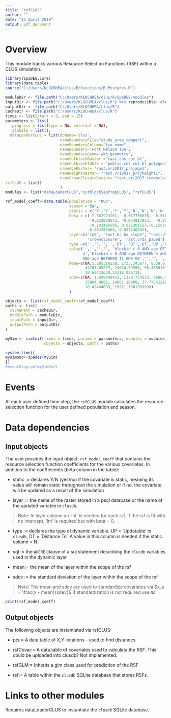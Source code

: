 ```yaml
---
title: "rsfCLUS"
author: ""
date: "15 April 2019"
output: pdf_document
---
```


<!--
Copyright 2018 Province of British Columbia
 
Licensed under the Apache License, Version 2.0 (the "License");
you may not use this file except in compliance with the License.
You may obtain a copy of the License at
 
http://www.apache.org/licenses/LICENSE-2.0
 
Unless required by applicable law or agreed to in writing, software distributed under the License is distributed on an "AS IS" BASIS,
WITHOUT WARRANTIES OR CONDITIONS OF ANY KIND, either express or implied.
See the License for the specific language governing permissions and limitations under the License.-->

# Overview

This module tracks various Resource Selection Functions (RSF) within a CLUS simulation. 

```r
library(SpaDES.core)
library(data.table)
source("C:/Users/KLOCHHEA/clus/R/functions/R_Postgres.R")

moduleDir <- file.path("C:/Users/KLOCHHEA/clus/R/SpaDES-modules")
inputDir <- file.path("C:/Users/KLOCHHEA/clus/R") %>% reproducible::checkPath(create = TRUE)
outputDir <- file.path("C:/Users/KLOCHHEA/clus/R")
cacheDir <- file.path("C:/Users/KLOCHHEA/clus/R")
times <- list(start = 0, end = 15)
parameters <- list(
  .progress = list(type = NA, interval = NA),
  .globals = list(),
  dataLoaderCLUS = list(dbName='clus',
                        nameBoundaryFile="study_area_compart",
                        nameBoundaryColumn="tsa_name",
                        nameBoundary='Fort Nelson TSA', 
                        nameBoundaryGeom='wkb_geometry',
                        nameCutblockRaster ="rast.cns_cut_bl",
                        nameCutblockTable = "public.cns_cut_bl_polygon",
                        nameAgeRaster= "rast.vri2017_projage1",
                        nameHeightRaster= "rast.vri2017_projheight1",
                        nameCrownClosureRaster= "rast.vri2017_crownclosure"),
rsfCLUS = list()
                        )
modules <- list("dataLoaderCLUS","cutblockSeqPrepCLUS", "rsfCLUS")

rsf_model_coeff<-data.table(population = "DU6", 
                            season ="EW",
                            static = c('Y','Y','Y','Y','N','N','N','N','N','N', 'Y'),
                            beta = c(-2.562923161, -0.017756076, -0.018701324, 
                                     -0.022060543, -0.054817853,  -0.154907815, 
                                     -0.103495695, 0.076301527,-0.155193551,
                                     0.004786669, 0.037246835),
                            layer=c('int', "rast.bc_ha_slope", "rast.dt_waterbodies",                        "rast.dt_watercourses",'cut_1_4','cut_5_10','cut_gt_10','age','height', 
                                    'crownclosure', 'rast.crds_paved'),
                            type =c('','','','','DT', 'DT','DT','UP','UP','UP', 'DT'),
                            sql=c('','','','', 'blockid > 0 AND age BETWEEN 1 AND 
                                  4','blockid > 0 AND age BETWEEN 5 AND 10', 'blockid > 0 
                                  AND age BETWEEN 11 AND 60','','','', '> 0'),
                            mean=c(NA,1.285316558, 1735.343677, 8339.878587, 82949.33866,
                                   44787.09279, 24934.39396, 96.48501673, 8.303976041, 
                                   30.60433628,25318.02571),
                            sdev=c(NA, 1.699846412, 1320.734513, 5600.597405, 62637.72276,
                                   35084.0656, 24867.16809, 37.77541289, 5.189987391,
                                   18.42404009, 18921.1001099999)
                            )

objects <- list(rsf_model_coeff=rsf_model_coeff)
paths <- list(
  cachePath = cacheDir,
  modulePath = moduleDir,
  inputPath = inputDir,
  outputPath = outputDir
)

mySim <- simInit(times = times, params = parameters, modules = modules,
                 objects = objects, paths = paths)

system.time({
mysimout<-spades(mySim)
})
#eventDiagram(mySimOut)
```

# Events

At each user defined time step, the `rsfCLUS` module calculates the resource selection function for the user defined population and season.

# Data dependencies

## Input objects

The user provides the input object: `rsf_model_coeff` that contains the resource selection function coefficients for the various covariates. In addition to the coeffiecents (beta column in the table): 

* static := declares Y/N (yes/no) if the covariate is static, meaning its value will remain static throughout the simulation or if no, the covariate will be updated as a result of the simulation

* layer := the name of the raster stored in a psql database or the name of the updated variable in `clusdb`. 

>Note: In layer column an 'int' is needed for each rsf. If the rsf is fit with no intercept, 'int' is required but with beta = 0.

* type :=  declares the type of dynamic variable.  UP = 'Updatable' in `clusdb`, DT = 'Distance To'. A value in this column is needed if the static column = N.

* sql := the `WHERE` clause of a sql statement describing the `clusdb` variables used in the dynamic layer

* mean:= the mean of the layer within the scope of the rsf 

* sdev := the standard deviation of the layer within the scope of the rsf 

>Note: The mean and sdev are used to standardize covariates via $x_s = \frac{x - mean}{sdev}$ If standardization is not required use `NA`


```r
print(rsf_model_coeff)
```

## Output objects

The following objects are instantiated via rsfCLUS:

* pts:= A data.table of X,Y locations - used to find distances

* rsfCovar:= A data.table of covariates used to calculate the RSF. This could be uploaded into clusdb? Not implemented.

* rsfGLM:= Inherits a glm class used for prediction of the RSF

* rsf:= A table within the `clusdb` SQLite database that stores RSFs.    

# Links to other modules

Requires dataLoaderCLUS to instantiate the `clusdb` SQLite database.

